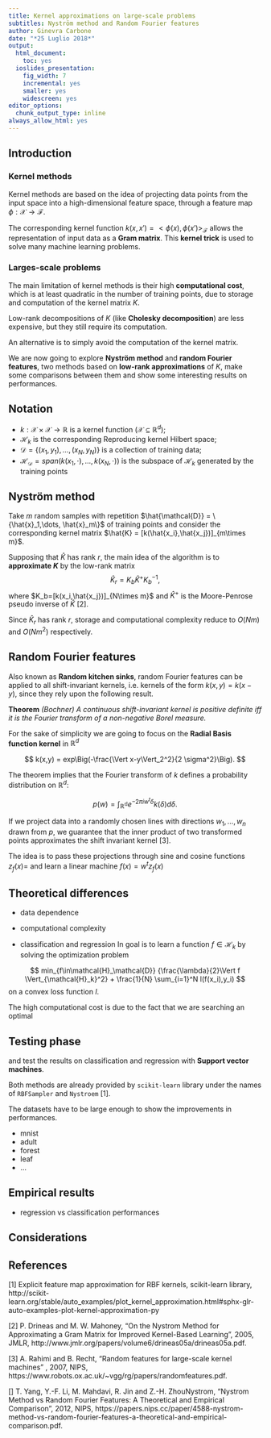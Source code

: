 ```yaml
---
title: Kernel approximations on large-scale problems
subtitles: Nyström method and Random Fourier features
author: Ginevra Carbone
date: "*25 Luglio 2018*"
output:
  html_document:
    toc: yes
  ioslides_presentation:
    fig_width: 7
    incremental: yes
    smaller: yes
    widescreen: yes
editor_options:
  chunk_output_type: inline
always_allow_html: yes
---
```


          
## Introduction 

### Kernel methods

<!-- non posso spiegare pure cosa sono i kernel mthods... in caso lo faccio alla fine, vado in medias res intanto -->

Kernel methods are based on the idea of projecting data points from the input space into a high-dimensional feature space, through a feature map $\phi:\mathcal{X}\rightarrow\mathcal{F}$.

<!-- and searching for the optimal **separating hyperplane** in that feature space. -->

<!-- <img src="figures/kernel_trick.png" width=380> -->

The corresponding kernel function $k(x,x')=<\phi(x),\phi(x')>_{\mathcal{F}}$ 
allows the representation of input data as a **Gram matrix**. This **kernel trick** is used to solve many machine learning problems.


### Larges-scale problems

The main limitation of kernel methods is their high **computational cost**, which is at least quadratic in the number of training points, due to storage and computation of the kernel matrix $K$.

Low-rank decompositions of $K$ (like **Cholesky decomposition**) are less expensive, but they still require its computation.

<!-- dire qualcosa di più su cholesky.. -->

An alternative is to simply avoid the computation of the kernel matrix. 

We are now going to explore **Nyström method** and **random Fourier features**, two methods based on **low-rank approximations** of $K$, make some comparisons between them and show some interesting results on performances.

## Notation

- $k:\mathcal{X}\times\mathcal{X}\rightarrow \mathbb{R}$ is a kernel function ($\mathcal{X}\subseteq \mathbb{R}^d$);
- $\mathcal{H}_k$ is the corresponding Reproducing kernel Hilbert space;
- $\mathcal{D}=\{(x_1,y_1),\dots,(x_N,y_N)\}$ is a collection of training data;
- $\mathcal{H}_{\mathcal{D}}=span(k(x_1,\cdot),\dots,k(x_N,\cdot))$ is the subspace of $\mathcal{H}_k$ generated by the training points





## Nyström method



Take $m$ random samples with repetition $\hat{\mathcal{D}} = \{\hat{x}_1,\dots, \hat{x}_m\}$ of training points and consider the corresponding kernel matrix $\hat{K} = [k(\hat{x_i},\hat{x_j})]_{m\times m}$.

Supposing that $\hat{K}$ has rank $r$, the main idea of the algorithm is to **approximate $K$** by the low-rank matrix 
$$
{\hat{K}}_r = K_b \hat{K}^+ {K_b}^{-1},
$$
where $K_b=[k(x_i,\hat{x_j})]_{N\times m}$ and $\hat{K}^+$ is the Moore-Penrose pseudo inverse of $\hat{K}$ [2].

Since ${\hat{K}}_r$ has rank $r$, storage and computational complexity reduce to $O(Nm)$ and $O(Nm^2)$ respectively.

<!-- si dimostra con la decomposizione SVD, che coincide con la eigendecomposition, trattandosi in questo caso di una matrice simmetrica e definita positiva -->

## Random Fourier features

Also known as **Random kitchen sinks**, random Fourier features can be applied to all shift-invariant kernels, i.e. kernels of the form  $k(x,y)= k(x-y)$, since they rely upon the following result.

**Theorem** *(Bochner) A continuous shift-invariant kernel is positive definite iff it is the Fourier transform of a non-negative Borel measure.*

For the sake of simplicity we are going to focus on the **Radial Basis function kernel** in $\mathbb{R}^d$

$$
k(x,y) = exp\Big(-\frac{\Vert x-y\Vert_2^2}{2 \sigma^2}\Big).
$$

The theorem implies that the Fourier transform of $k$ defines a probability distribution on $\mathbb{R}^d$:

$$
p(w)=\int_{\mathbb{R^d}}e^{-2\pi i w^t \delta} k(\delta) d\delta.
$$

If we project data into a randomly chosen lines with directions $w_1,\dots,w_n$ drawn from $p$, we guarantee that the inner product of two transformed points approximates the shift invariant kernel [3].

The idea is to pass these projections through sine and cosine functions $z_f(x)=$ and learn a linear machine $f(x)=w^t z_f(x)$

<!-- qui mettere immagine pag. 3 articolo 3 -->

## Theoretical differences

- data dependence
- computational complexity

- classification and regression
In goal is to learn a function $f \in \mathcal{H}_k$ by solving the optimization problem 

$$
min_{f\in\mathcal{H}_\mathcal{D}} {\frac{\lambda}{2}\Vert f \Vert_{\mathcal{H}_k}^2} + \frac{1}{N} \sum_{i=1}^N l(f(x_i),y_i)
$$
on a convex loss function $l$.

The high computational cost is due to the fact that we are searching an optimal 



## Testing phase


and test the results on classification and regression with **Support vector machines**.

<!-- faccio anche regressione? -->

Both methods are already provided by `scikit-learn` library under the names of `RBFSampler` and `Nystroem` [1].



The datasets have to be large enough to show the improvements in performances.

- mnist
- adult
- forest
- leaf
- ...

## Empirical results

- regression vs classification performances

## Considerations


## References

[1] Explicit feature map approximation for RBF kernels, scikit-learn library, http://scikit-learn.org/stable/auto_examples/plot_kernel_approximation.html#sphx-glr-auto-examples-plot-kernel-approximation-py 

[2] P. Drineas and M. W. Mahoney, "On the Nystrom Method for Approximating a Gram Matrix for Improved Kernel-Based Learning", 2005, JMLR,
http://www.jmlr.org/papers/volume6/drineas05a/drineas05a.pdf.

[3] A. Rahimi and B. Recht, "Random features for large-scale kernel machines" , 2007, NIPS, https://www.robots.ox.ac.uk/~vgg/rg/papers/randomfeatures.pdf.


[] T. Yang, Y.-F. Li, M. Mahdavi, R. Jin and Z.-H. ZhouNystrom, "Nystrom Method vs Random Fourier Features: A Theoretical and Empirical Comparison", 2012, NIPS, https://papers.nips.cc/paper/4588-nystrom-method-vs-random-fourier-features-a-theoretical-and-empirical-comparison.pdf.










